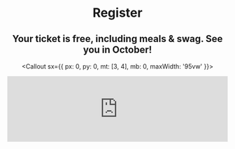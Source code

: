 
<Header sx={{ bg: 'coolBg', mb: 0 }} width="narrow">

# Register

## Your ticket is free, including meals & swag. See you in October!

<Callout sx={{ px: 0, py: 0, mt: [3, 4], mb: 0, maxWidth: '95vw' }}>
  <iframe
    className="airtable-embed"
    src="https://airtable.com/embed/shrLdJGnv7CzhSsn1?backgroundColor=yellow"
    frameBorder="0"
    onMouseWheel=""
    width="100%"
    height={768}
    style={{ background: 'transparent', maxWidth: '100%' }}
  />
</Callout>

</Header>
